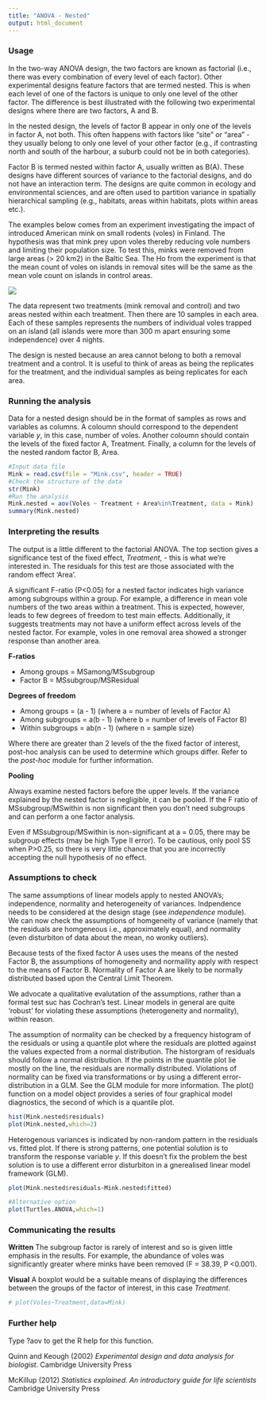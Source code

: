 ---
title: "ANOVA - Nested"
output: html_document
---

### Usage

In the two-way ANOVA design, the two factors are known as factorial (i.e., there was every combination of every level of each factor). Other experimental designs feature factors that are termed nested. This is when each level of one of the factors is unique to only one level of the other factor. The difference is best illustrated with the following two experimental designs where there are two factors, A and B.

In the nested design, the levels of factor B appear in only one of the levels in factor A, not both. This often happens with factors like "site" or "area" - they usually belong to only one level of your other factor (e.g., if contrasting north and south of the harbour, a suburb could not be in both categories).

Factor B is termed nested within factor A, usually written as B(A). These designs have different sources of variance to the factorial designs, and do not have an interaction term. The designs are quite common in ecology and environmental sciences, and are often used to partition variance in spatially hierarchical sampling (e.g., habitats, areas within habitats, plots within areas etc.).

The examples below comes from an experiment investigating the impact of introduced American mink on small rodents (voles) in Finland. The hypothesis was that mink prey upon voles thereby reducing vole numbers and limiting their population size. To test this, minks were removed from large areas (> 20 km2) in the Baltic Sea. The Ho from the experiment is that the mean count of voles on islands in removal sites will be the same as the mean vole count on islands in control areas.

![](ANOVA_nested_method_image.png)

The data represent two treatments (mink removal and control) and two areas nested within each treatment. Then there are 10 samples in each area. Each of these samples represents the numbers of individual voles trapped on an island (all islands were more than 300 m apart ensuring some independence) over 4 nights.

The design is nested because an area cannot belong to both a removal treatment and a control. It is useful to think of areas as being the replicates for the treatment, and the individual samples as being replicates for each area.

### Running the analysis

Data for a nested design should be in the format of samples as rows and variables as columns. A coloumn should correspond to the dependent variable *y*, in this case, number of voles. Another coloumn should contain the levels of the fixed factor A, Treatment. Finally, a column for the levels of the nested random factor B, Area.

```{r}
#Input data file
Mink = read.csv(file = "Mink.csv", header = TRUE)
#Check the structure of the data
str(Mink)
#Run the analysis
Mink.nested = aov(Voles ~ Treatment + Area%in%Treatment, data = Mink)
summary(Mink.nested)
```

### Interpreting the results

The output is a little different to the factorial ANOVA. The top section gives a significance test of the fixed effect, *Treatment*, - this is what we're interested in. The residuals for this test are those associated with the random effect 'Area'.

A significant F-ratio (P<0.05) for a nested factor indicates high variance among subgroups within a group. For example, a difference in mean vole numbers of the two areas within a treatment. This is expected, however, leads to few degrees of freedom to test main effects. Additionally, it suggests treatments may not have a uniform effect across levels of the nested factor. For example, voles in one removal area showed a stronger response than another area.

**F-ratios**

* Among groups = MSamong/MSsubgroup
* Factor B = MSsubgroup/MSResidual

**Degrees of freedom**

* Among groups  = (a - 1) (where a = number of levels of Factor A)
* Among subgroups = a(b - 1) (where b = number of levels of Factor B)
* Within subgroups = ab(n - 1) (where n = sample size)

Where there are greater than 2 levels of the the fixed factor of interest, post-hoc analysis can be used to determine which groups differ. Refer to the *post-hoc* module for further information.

**Pooling**

Always examine nested factors before the upper levels. If the variance explained by the nested factor is negligible, it can be pooled. If the F ratio of MSsubgroup/MSwithin is non significant then you don't need subgroups and can perform a one factor analysis.

Even if MSsubgroup/MSwithin is non-significant at a = 0.05, there may be subgroup effects (may be high Type II error). To be cautious, only pool SS when P>0.25, so there is very little chance that you are incorrectly accepting the null hypothesis of no effect.

### Assumptions to check

The same assumptions of linear models apply to nested ANOVA's; independence, normality and heterogeneity of variances. Indpendence needs to be considered at the design stage (see *independence* module). We can now check the assumptions of homgeneity of variance (namely that the residuals are homgeneous i.e., approximately equal), and normality (even disturbiton of data about the mean, no wonky outliers).

Because tests of the fixed factor A uses uses the means of the nested Factor B, the assumptions of homogeneity and normaility apply with respect to the means of Factor B. Normality of Factor A are likely to be normally distributed based upon the Central Limit Theorem.

We advocate a qualitative evalutation of the assumptions, rather than a formal test suc has Cochran's test. Linear models in general are quite 'robust' for violating these assumptions (heterogeneity and normality), within reason.

The assumption of normality can be checked by a frequency histogram of the residuals or using a quantile plot where the residuals are plotted against the values expected from a normal distribution. The historgram of residuals should follow a normal distribution. If the points in the quantile plot lie mostly on the line, the residuals are normally distributed. Violations of normality can be fixed via transformations or by using a different error-distribution in a GLM. See the GLM module for more information. The plot() function on a model object provides a series of four graphical model diagnostics, the second of which is a quantile plot.

```{r}
hist(Mink.nested$residuals)
plot(Mink.nested,which=2)
```

Heterogenous variances is indicated by non-random pattern in the residuals vs. fitted plot. If there is strong patterns, one potential solution is to transform the response variable *y*. If this doesn't fix the problem the best solution is to use a different error disturbiton in a gnerealised linear model framework (GLM).

```{r}
plot(Mink.nested$residuals~Mink.nested$fitted)
```

```{r, eval = FALSE}
#Alternative option
plot(Turtles.ANOVA,which=1)
```

### Communicating the results

**Written** The subgroup factor is rarely of interest and so is given little emphasis in the results. For example, the abundance of voles was significantly greater where minks have been removed (F = 38.39, P <0.001).

**Visual**  A boxplot would be a suitable means of displaying the differences between the groups of the factor of interest, in this case *Treatment*.

```{r, echo=FALSE}
# plot(Voles~Treatment,data=Mink)
```

### Further help

Type ?aov to get the R help for this function.

Quinn and Keough (2002) *Experimental design and data analysis for biologist.* Cambridge University Press

McKillup (2012) *Statistics explained. An introductory guide for life scientists* Cambridge University Press

